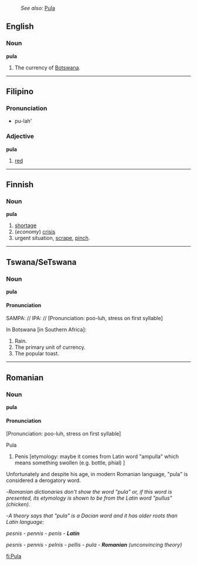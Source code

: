 :''See also:'' [[Pula]]
==English==
===Noun===
'''pula'''

#The currency of [[Botswana]].
----
==Filipino==
===Pronunciation===
* pu-lah'

===Adjective===
'''pula'''
# [[red]]
----
==Finnish==
===Noun===
'''pula'''

# [[shortage]]
# (''economy'') [[crisis]]
# urgent situation, [[scrape]], [[pinch]].
----

==Tswana/SeTswana==
===Noun===
'''pula'''

====Pronunciation====
SAMPA: //
IPA: //
[Pronunciation: poo-luh, stress on first syllable]

In Botswana [in Southern Africa]:

#Rain.
#The primary unit of currency.
#The popular toast.
----
==Romanian==
===Noun===
'''pula'''

====Pronunciation====

[Pronunciation: poo-luh, stress on first syllable]

Pula

#Penis [etymology: maybe it comes from Latin word "ampulla" which means something swollen (e.g. bottle, phial) ]
Unfortunately and despite his age, in modern Romanian language, "pula" is considered a derogatory word.

-''Romanian dictionaries don't show the word "pula" or, if this word is presented, its etymology is shown to be from the Latin word "pullus" (chicken).''

-''A theory says that "pula" is a Dacian word and it has older roots than Latin language:''

''pesnis - pennis - penis - '''Latin'''''

''pesnis - pennis - pelnis - pellis - pula - '''Romanian''' (unconvincing theory)''

[[fi:Pula]]
